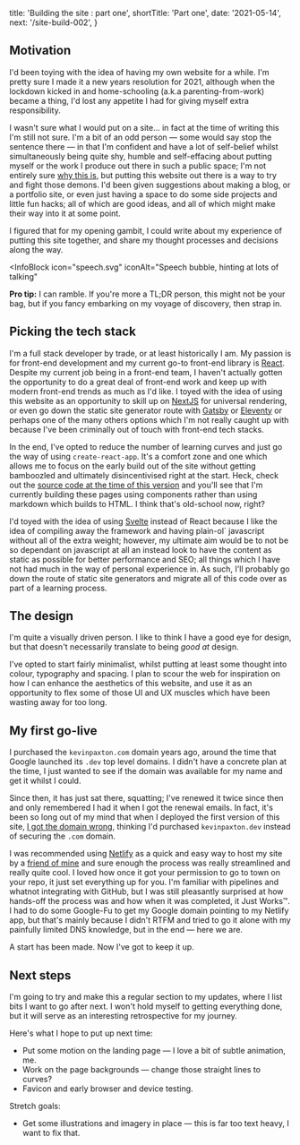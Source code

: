   title: 'Building the site : part one',
  shortTitle: 'Part one',
  date: '2021-05-14',
  next: '/site-build-002',
}


## Motivation

I'd been toying with the idea of having my own website for a while. I'm pretty sure I made it a new years resolution for 2021, although when the lockdown kicked in and home-schooling (a.k.a parenting-from-work) became a thing, I'd lost any appetite I had for giving myself extra responsibility.

I wasn't sure what I would put on a site... in fact at the time of writing this I'm still not sure. I'm a bit of an odd person &mdash; some would say stop the sentence there &mdash; in that I'm confident and have a lot of self-belief whilst simultaneously being quite shy, humble and self-effacing about putting myself or the work I produce out there in such a public space; I'm not entirely sure [why this is](https://en.wikipedia.org/wiki/Impostor_syndrome), but putting this website out there is a way to try and fight those demons. I'd been given suggestions about making a blog, or a portfolio site, or even just having a space to do some side projects and little fun hacks; all of which are good ideas, and all of which might make their way into it at some point.

I figured that for my opening gambit, I could write about my experience of putting this site together, and share my thought processes and decisions along the way.

<InfoBlock
  icon="speech.svg"
  iconAlt="Speech bubble, hinting at lots of talking"
>
  **Pro tip:** I can ramble. If you're more a TL;DR person, this might not be
  your bag, but if you fancy embarking on my voyage of discovery, then strap in.
</InfoBlock>

## Picking the tech stack

I'm a full stack developer by trade, or at least historically I am. My passion is for front-end development and my current go-to front-end library is [React](https://reactjs.org/). Despite my current job being in a front-end team, I haven't actually gotten the opportunity to do a great deal of front-end work and keep up with modern front-end trends as much as I'd like. I toyed with the idea of using this website as an opportunity to skill up on [NextJS](https://nextjs.org/) for universal rendering, or even go down the static site generator route with [Gatsby](https://www.gatsbyjs.com/) or [Eleventy](https://www.11ty.dev/) or perhaps one of the many others options which I'm not really caught up with because I've been criminally out of touch with front-end tech stacks.

In the end, I've opted to reduce the number of learning curves and just go the way of using `create-react-app`. It's a comfort zone and one which allows me to focus on the early build out of the site without getting bamboozled and ultimately disincentivised right at the start. Heck, check out the [source code at the time of this version](https://github.com/kgpax/website/tree/sitebuild-001) and you'll see that I'm currently building these pages using components rather than using markdown which builds to HTML. I think that's old-school now, right?

I'd toyed with the idea of using [Svelte](https://svelte.dev/) instead of React because I like the idea of compiling away the framework and having plain-ol` javascript without all of the extra weight; however, my ultimate aim would be to not be so dependant on javascript at all an instead look to have the content as static as possible for better performance and SEO; all things which I have not had much in the way of personal experience in. As such, I'll probably go down the route of static site generators and migrate all of this code over as part of a learning process.

## The design

I'm quite a visually driven person. I like to think I have a good eye for design, but that doesn't necessarily translate to being _good at_ design.

I've opted to start fairly minimalist, whilst putting at least some thought into colour, typography and spacing. I plan to scour the web for inspiration on how I can enhance the aesthetics of this website, and use it as an opportunity to flex some of those UI and UX muscles which have been wasting away for too long.

## My first go-live

I purchased the `kevinpaxton.com` domain years ago, around the time that Google launched its `.dev` top level domains. I didn't have a concrete plan at the time, I just wanted to see if the domain was available for my name and get it whilst I could.

Since then, it has just sat there, squatting; I've renewed it twice
since then and only remembered I had it when I got the renewal emails.
In fact, it's been so long out of my mind that when I deployed the
first version of this site, [I got the domain wrong](https://github.com/kgpax/website/commit/f855e83657d20770641fb00cea30c795e8693eb8), thinking I'd purchased `kevinpaxton.dev` instead of securing the `.com` domain.

I was recommended using [Netlify](https://app.netlify.com/) as a quick and easy way to host my site by a [friend of mine](https://twitter.com/CarolSaysThings) and sure enough the process was really streamlined and really quite cool. I loved how once it got your permission to go to town on your repo, it just set everything up for you. I'm familiar with pipelines and whatnot integrating with GitHub, but I was still pleasantly surprised at how hands-off the process was and how when it was completed, it Just Works&trade;. I had to do some Google-Fu to get my Google domain pointing to my Netlify app, but that's mainly because I didn't RTFM and tried to go it alone with my painfully limited DNS knowledge, but in the end &mdash; here we are.

A start has been made. Now I've got to keep it up.

## Next steps

I'm going to try and make this a regular section to my updates, where I list bits I want to go after next. I won't hold myself to getting everything done, but it will serve as an interesting retrospective for my journey.

Here's what I hope to put up next time:

- Put some motion on the landing page &mdash; I love a bit of subtle animation, me.
- Work on the page backgrounds &mdash; change those straight lines to curves?
- Favicon and early browser and device testing.

Stretch goals:

- Get some illustrations and imagery in place &mdash; this is far too text heavy, I want to fix that.
